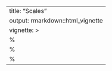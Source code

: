 ---
title: "Scales"
output: rmarkdown::html_vignette
vignette: >
    %\VignetteIndexEntry{Scales}
    %\VignetteEngine{knitr::rmarkdown}
    %\VignetteEncoding{UTF-8}
---